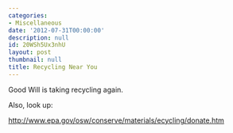 ```yaml
---
categories:
- Miscellaneous
date: '2012-07-31T00:00:00'
description: null
id: 20WSh5Ux3nhU
layout: post
thumbnail: null
title: Recycling Near You
---
```


Good Will is taking recycling again. 

Also, look up:

http://www.epa.gov/osw/conserve/materials/ecycling/donate.htm